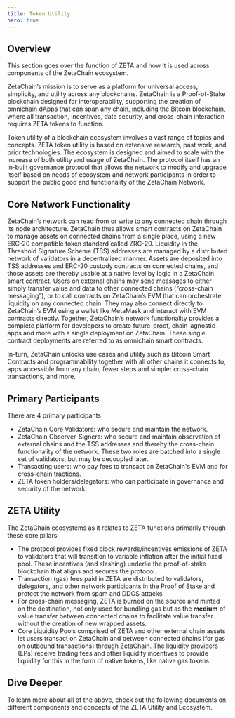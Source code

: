 ```yaml
---
title: Token Utility
hero: true
---
```


## Overview

This section goes over the function of ZETA and how it is used across components
of the ZetaChain ecosystem.

ZetaChain’s mission is to serve as a platform for universal access, simplicity,
and utility across any blockchains. ZetaChain is a Proof-of-Stake blockchain
designed for interoperability, supporting the creation of omnichain dApps that
can span any chain, including the Bitcoin blockchain, where all transaction,
incentives, data security, and cross-chain interaction requires ZETA tokens to
function.

Token utility of a blockchain ecosystem involves a vast range of topics and
concepts. ZETA token utility is based on extensive research, past work, and
prior technologies. The ecosystem is designed and aimed to scale with the
increase of both utility and usage of ZetaChain. The protocol itself has an
in-built governance protocol that allows the network to modify and upgrade
itself based on needs of ecosystem and network participants in order to support
the public good and functionality of the ZetaChain Network.

## Core Network Functionality

ZetaChain’s network can read from or write to any connected chain through its
node architecture. ZetaChain thus allows smart contracts on ZetaChain to manage
assets on connected chains from a single place, using a new ERC-20 compatible
token standard called ZRC-20. Liquidity in the Threshold Signature Scheme (TSS)
addresses are managed by a distributed network of validators in a decentralized
manner. Assets are deposited into TSS addresses and ERC-20 custody contracts on
connected chains, and those assets are thereby usable at a native level by logic
in a ZetaChain smart contract. Users on external chains may send messages to
either simply transfer value and data to other connected chains (”cross-chain
messaging”), or to call contracts on ZetaChain’s EVM that can orchestrate
liquidity on any connected chain. They may also connect directly to ZetaChain’s
EVM using a wallet like MetaMask and interact with EVM contracts directly.
Together, ZetaChain’s network functionality provides a complete platform for
developers to create future-proof, chain-agnostic apps and more with a single
deployment on ZetaChain. These single contract deployments are referred to as
omnichain smart contracts.

In-turn, ZetaChain unlocks use cases and utility such as Bitcoin Smart Contracts
and programmability together with all other chains it connects to, apps
accessible from any chain, fewer steps and simpler cross-chain transactions, and
more.

## Primary Participants

There are 4 primary participants

- ZetaChain Core Validators: who secure and maintain the network.
- ZetaChain Observer-Signers: who secure and maintain observation of external
  chains and the TSS addresses and thereby the cross-chain functionality of the
  network. These two roles are batched into a single set of validators, but may
  be decoupled later.
- Transacting users: who pay fees to transact on ZetaChain's EVM and for
  cross-chain tractions.
- ZETA token holders/delegators: who can participate in governance and security
  of the network.

## ZETA Utility

The ZetaChain ecosystems as it relates to ZETA functions primarily through these
core pillars:

- The protocol provides fixed block rewards/incentives emissions of ZETA to
  validators that will transition to variable inflation after the initial fixed
  pool. These incentives (and slashing) underlie the proof-of-stake blockchain
  that aligns and secures the protocol.
- Transaction (gas) fees paid in ZETA are distributed to validators, delegators,
  and other network participants in the Proof of Stake and protect the network
  from spam and DDOS attacks.
- For cross-chain messaging, ZETA is burned on the source and minted on the
  destination, not only used for bundling gas but as the **medium** of value
  transfer between connected chains to facilitate value transfer without the
  creation of new wrapped assets.
- Core Liquidity Pools comprised of ZETA and other external chain assets let
  users transact on ZetaChain and between connected chains (for gas on outbound
  transactions) through ZetaChain. The liquidity providers (LPs) receive trading
  fees and other liquidity incentives to provide liquidity for this in the form
  of native tokens, like native gas tokens.

## Dive Deeper

To learn more about all of the above, check out the following documents on
different components and concepts of the ZETA Utility and Ecosystem.
